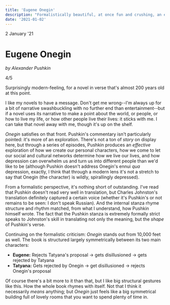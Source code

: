 ```yaml
---
title: 'Eugene Onegin'
description: "Formalistically beautiful, at once fun and crushing, an easy romp that you want to take slowly. 4/5."
date: '2021-01-02'
---
```



<Date>
  2 January '21
</Date>

# Eugene Onegin

_by Alexander Pushkin_

4/5

Surprisingly modern-feeling, for a novel in verse that's almost 200 years old at this point.

I like my novels to have a message. Don't get me wrong--I'm always up for a bit of narrative swashbuckling with no further end than entertainment--but if a novel uses its narrative to make a point about the world, or people, or how to live my life, or how other people live their lives: it sticks with me. I can take that novel away with me, though it's up on the shelf.

_Onegin_ satisfies on that front. Pushkin's commentary isn't particularly pointed: it's more of an exploration. There's not a ton of _story_ on display here, but through a series of episodes, Pushkin produces an _effective_ exploration of how we create our personal characters, how we come to let our social and cultural networks determine how we live our lives, and how depression can overwhelm us and turn us into different people than we'd like to be (although Pushkin doesn't address Onegin's ennui _qua_ depression, exactly, I think that through a modern lens it's not a stretch to say that Onegin (the character) is wildly, spirallingly depressed).

From a formalistic perspective, it's nothing short of outstanding. I've read that Pushkin doesn't read very well in translation, but Charles Johnston's translation definitely captured a certain voice (whether it's Pushkin's or not remains to be seen: I don't speak Russian). And the internal stanza rhyme structure and rhythm matched, from what I understand, how Pushkin himself wrote. The fact that the Pushkin stanza is extremely formally strict speaks to Johnston's skill in translating not only the meaning, but the _shape_ of Pushkin's verse.

Continuing on the formalistic criticism: _Onegin_ stands out from 10,000 feet as well. The book is structured largely symmetrically between its two main characters:

- **Eugene:** Rejects Tatyana's proposal -> gets disillusioned -> gets rejected by Tatyana
- **Tatyana:** Gets rejected by Onegin -> get disillusioned -> rejects Onegin's proposal

Of course there's a bit more to it than that, but I like big structural gestures like this. How the whole book rhymes with itself. Not that I think it necessarily _means_ anything; but _Onegin_ just feels like a big symmetrical building full of lovely rooms that you want to spend plenty of time in.